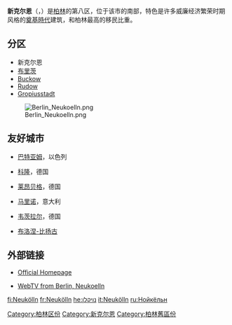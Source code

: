 {{noteTA|G1=德国地名|G2=Landkreis|G3=单位}}
{{Infobox settlement
| name                 = 新克尔恩
| native_name          = {{lang|de|Neukölln}}
| settlement_type      = [[柏林區份|區]]
| image_seal           = Coat_of_arms_of_borough_Neukoelln.svg
| image_caption        =
| image_map            = Berlin_Bezirk_Neukölln_(labeled).svg
| mapsize              = 
| map_caption          = 新克尔恩於[[柏林|柏林]]的位置
| subdivision_type     = [[世界地理索引|国家]]
| subdivision_name     = {{flag|Germany}}
| subdivision_type1    = [[邦_(德國)|邦]]
| subdivision_name1    = {{flag|Berlin}}
| leader_title         = [[新克尔恩區長|區长]]
| leader_name          = 馬丁·希克爾
| leader_party         = [[德國社會民主黨|社民黨]]
| area_footnotes       =  
| area_urban_km2       = 
| area_total_km2       = 44.93
| population_total     = 322931
| population_as_of     = 2012
| population_footnotes = 
| population_density_km2   = 7,200
| population_density_sq_mi = 
| population_urban         = 
| timezone             = [[歐洲中部時間|CET]]（[[UTC+1|UTC+1]]）
| timezone_DST         = [[歐洲中部夏令時間|CEST]]
| utc_offset_DST       = +2
| elevation_footnotes  =
| website              = [https://www.berlin.de/ba-neukoelln/ www.berlin.de/ba-neukoelln]{{de icon}}
}}
'''新克尔恩'''（{{lang-de|Neukölln}}，{{IPA-de|nɔʏˈkœln|lang|De-Neukölln.ogg}}）是[[柏林|柏林]]的第八区，位于该市的南部，特色是许多威廉经济繁荣时期风格的[[奠基時代|奠基時代]]建筑，和柏林最高的移民比重。

==分区==
*新克尔恩
*[[布里茨|布里茨]]
*[[Buckow_(Berlin)|Buckow]]
*[[Rudow|Rudow]]
*[[Gropiusstadt|Gropiusstadt]]

[[Image:Berlin_Neukoelln.png|thumb]]

==友好城市==
*{{flagicon|Israel}} [[巴特亚姆|巴特亚姆]]，以色列
*{{flagicon|Germany}} [[科隆|科隆]]，德国
*{{flagicon|Germany}} [[莱昂贝格|莱昂贝格]]，德国
*{{flagicon|Italy}} [[马里诺|马里诺]]，意大利
*{{flagicon|Germany}} [[韦茨拉尔|韦茨拉尔]]，德国
* {{FRA}} [[布洛涅-比扬古|布洛涅-比扬古]]

==外部链接==
{{Commons|Bezirk-Neukölln}}
*{{de icon}} [http://www.neukoelln-online.de/ Official Homepage] {{Wayback|url=http://www.neukoelln-online.de/ |date=20090425181337 }}
*{{de icon}} [https://web.archive.org/web/20181127042251/http://www.neukoelln.tv/ WebTV from Berlin, Neukoelln]

{{柏林区份}}
{{Authority control}}
{{coord|52|29|N|13|27|E|display=title}}

[[Category:柏林区份|Category:柏林区份]]
[[Category:新克尔恩|Category:新克尔恩]]
[[Category:柏林舊區份|Category:柏林舊區份]]

[[fi:Neukölln|fi:Neukölln]]
[[fr:Neukölln|fr:Neukölln]]
[[he:נויקלן|he:נויקלן]]
[[it:Neukölln|it:Neukölln]]
[[ru:Нойкёльн|ru:Нойкёльн]]